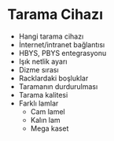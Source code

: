 # Tarama Cihazı {.smaller}

- Hangi tarama cihazı
- İnternet/intranet bağlantısı
- HBYS, PBYS entegrasyonu
- Işık netlik ayarı
- Dizme sırası
- Racklardaki boşluklar
- Taramanın durdurulması
- Tarama kalitesi
- Farklı lamlar
  - Cam lamel
  - Kalın lam
  - Mega kaset

